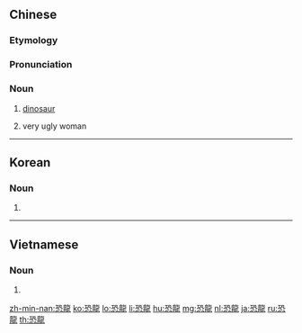 {{also|恐竜|恐龙}}
==Chinese==
{{zh-forms|s=恐龙}}

===Etymology===
{{wasei kango|恐竜|きょうりゅう|dinosaur; terrifying dragon}}

===Pronunciation===
{{zh-pron
|m=kǒnglóng
|c=hung2 lung4
|h=pfs=khiúng-liùng
|md=kṳ̄ng-lṳ̀ng
|mn=khióng-liông
|w=2khon lon
|cat=n
}}

===Noun===
{{zh-noun}}

# [[dinosaur]] {{zh-mw|頭|隻}}
# {{lb|zh|slang|offensive|becoming out of date}} very ugly woman

----

==Korean==
{{ko-hanjatab}}

===Noun===
{{ko-noun|hj|hangeul=공룡}}

# {{hanja form of|공룡|[[dinosaur]]}}

----

==Vietnamese==
{{vi-hantutab|恐|龍}}

===Noun===
{{vi-hantu}}

# {{han tu form of|khủng long|[[dinosaur]]}}

[[zh-min-nan:恐龍]]
[[ko:恐龍]]
[[lo:恐龍]]
[[li:恐龍]]
[[hu:恐龍]]
[[mg:恐龍]]
[[nl:恐龍]]
[[ja:恐龍]]
[[ru:恐龍]]
[[th:恐龍]]